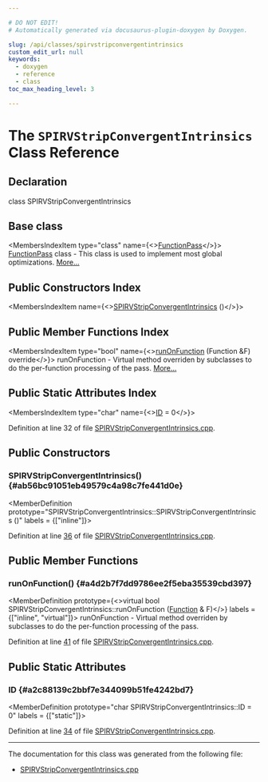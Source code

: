 ```yaml
---

# DO NOT EDIT!
# Automatically generated via docusaurus-plugin-doxygen by Doxygen.

slug: /api/classes/spirvstripconvergentintrinsics
custom_edit_url: null
keywords:
  - doxygen
  - reference
  - class
toc_max_heading_level: 3

---
```





# The `SPIRVStripConvergentIntrinsics` Class Reference

<DoxygenPage pluginConfig={pluginConfig}>



## Declaration

<CodeBlock>class SPIRVStripConvergentIntrinsics</CodeBlock>

## Base class

<MembersIndex>

<MembersIndexItem
  type="class"
  name={<><a href="/docs/api/classes/llvm/functionpass">FunctionPass</a></>}>
<a href="/docs/api/classes/llvm/functionpass">FunctionPass</a> class - This class is used to implement most global optimizations. <a href="/docs/api/classes/llvm/functionpass/#details">More...</a>
</MembersIndexItem>

</MembersIndex>

## Public Constructors Index

<MembersIndex>

<MembersIndexItem
  name={<><a href="#ab56bc91051eb49579c4a98c7fe441d0e">SPIRVStripConvergentIntrinsics</a> ()</>}>
</MembersIndexItem>

</MembersIndex>

## Public Member Functions Index

<MembersIndex>

<MembersIndexItem
  type="bool"
  name={<><a href="#a4d2b7f7dd9786ee2f5eba35539cbd397">runOnFunction</a> (Function &amp;F) override</>}>
runOnFunction - Virtual method overriden by subclasses to do the per-function processing of the pass. <a href="#a4d2b7f7dd9786ee2f5eba35539cbd397">More...</a>
</MembersIndexItem>

</MembersIndex>

## Public Static Attributes Index

<MembersIndex>

<MembersIndexItem
  type="char"
  name={<><a href="#a2c88139c2bbf7e344099b51fe4242bd7">ID</a> = 0</>}>
</MembersIndexItem>

</MembersIndex>


Definition at line 32 of file <a href="/docs/api/files/lib/lib/target/lib/target/spirv/spirvstripconvergentintrinsics-cpp">SPIRVStripConvergentIntrinsics.cpp</a>.

<SectionDefinition>

## Public Constructors

### SPIRVStripConvergentIntrinsics() {#ab56bc91051eb49579c4a98c7fe441d0e}

<MemberDefinition
  prototype="SPIRVStripConvergentIntrinsics::SPIRVStripConvergentIntrinsics ()"
  labels = {["inline"]}>

Definition at line <a href="/docs/api/files/lib/lib/target/lib/target/spirv/spirvstripconvergentintrinsics-cpp/#l00036">36</a> of file <a href="/docs/api/files/lib/lib/target/lib/target/spirv/spirvstripconvergentintrinsics-cpp">SPIRVStripConvergentIntrinsics.cpp</a>.
</MemberDefinition>

</SectionDefinition>

<SectionDefinition>

## Public Member Functions

### runOnFunction() {#a4d2b7f7dd9786ee2f5eba35539cbd397}

<MemberDefinition
  prototype={<>virtual bool SPIRVStripConvergentIntrinsics::runOnFunction (<a href="/docs/api/classes/llvm/function">Function</a> &amp; F)</>}
  labels = {["inline", "virtual"]}>
runOnFunction - Virtual method overriden by subclasses to do the per-function processing of the pass.

Definition at line <a href="/docs/api/files/lib/lib/target/lib/target/spirv/spirvstripconvergentintrinsics-cpp/#l00041">41</a> of file <a href="/docs/api/files/lib/lib/target/lib/target/spirv/spirvstripconvergentintrinsics-cpp">SPIRVStripConvergentIntrinsics.cpp</a>.
</MemberDefinition>

</SectionDefinition>

<SectionDefinition>

## Public Static Attributes

### ID {#a2c88139c2bbf7e344099b51fe4242bd7}

<MemberDefinition
  prototype="char SPIRVStripConvergentIntrinsics::ID = 0"
  labels = {["static"]}>

Definition at line <a href="/docs/api/files/lib/lib/target/lib/target/spirv/spirvstripconvergentintrinsics-cpp/#l00034">34</a> of file <a href="/docs/api/files/lib/lib/target/lib/target/spirv/spirvstripconvergentintrinsics-cpp">SPIRVStripConvergentIntrinsics.cpp</a>.
</MemberDefinition>

</SectionDefinition>

<hr/>

The documentation for this class was generated from the following file:

<ul>
<li><a href="/docs/api/files/lib/lib/target/lib/target/spirv/spirvstripconvergentintrinsics-cpp">SPIRVStripConvergentIntrinsics.cpp</a></li>
</ul>

</DoxygenPage>
